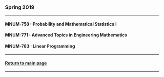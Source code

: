 ### Spring 2019

***

<h4>MNUM-758 : Probability and Mathematical Statistics I</h4>

<h4>MNUM-771 : Advanced Topics in Engineering Mathematics</h4>

<h4>MNUM-763 : Linear Programming</h4>

***

<h4>[Return to main page](http://mynameislaure.github.io)</h4>

***